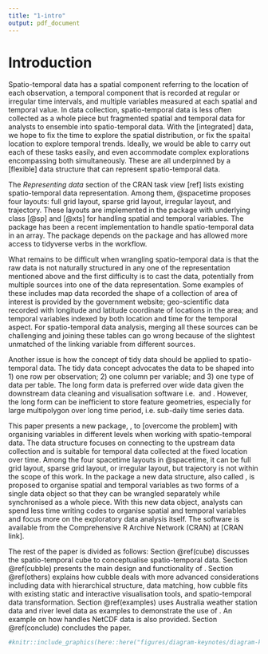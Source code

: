 ```yaml
---
title: "1-intro"
output: pdf_document
---
```


# Introduction

Spatio-temporal data has a spatial component referring to the location of each observation, a temporal component that is recorded at regular or irregular time intervals, and multiple variables measured at each spatial and temporal value. In data collection, spatio-temporal data is less often collected as a whole piece but fragmented spatial and temporal data for analysts to ensemble into spatio-temporal data. With the [integrated] data, we hope to fix the time to explore the spatial distribution, or fix the spaital location to explore temporal trends. Ideally, we would be able to carry out each of these tasks easily, and even accommodate complex explorations encompassing both simultaneously. These are all underpinned by a [flexible] data structure that can represent spatio-temporal data.

The *Representing data* section of the CRAN task view [ref] lists existing spatio-temporal data representation. Among them, @spacetime proposes four layouts: full grid layout, sparse grid layout, irregular layout, and trajectory. These layouts are implemented in the \pkg{spacetime} package with underlying class \pkg{sp} [@sp] and \pkg{xts} [@xts] for handling spatial and temporal variables. The \pkg{stars} package has been a recent implementation to handle spatio-temporal data in an array. The package depends on the \pkg{sf} package and has allowed more access to tidyverse verbs in the workflow. 

What remains to be difficult when wrangling spatio-temporal data is that the raw data is not naturally structured in any one of the representation mentioned above and the first difficulty is to cast the data, potentially from multiple sources into one of the data representation. Some examples of these includes map data recorded the shape of a collection of area of interest is provided by the government website; geo-scientific data recorded with longitude and latitude coordinate of locations in the area; and temporal variables indexed by both location and time for the temporal aspect. For spatio-temporal data analysis, merging all these sources can be challenging and joining these tables can go wrong because of the slightest unmatched of the linking variable from different sources. 

Another issue is how the concept of tidy data should be applied to spatio-temporal data. The tidy data concept advocates the data to be shaped into 1) one row per observation; 2) one column per variable; and 3) one type of data per table. The long form data is preferred over wide data given the downstream data cleaning and visualisation software i.e. \pkg{dplyr} and \pkg{ggplot2}. However, the long form can be inefficient to store feature geometries, especially for large multipolygon over long time period, i.e. sub-daily time series data. 

This paper presents a new \proglang{R} package, \pkg{cubble}, to [overcome the problem] with organising variables in different levels when working with spatio-temporal data. The data structure focuses on connecting to the upstream data collection and is suitable for temporal data collected at the fixed location over time. Among the four spacetime layouts in @spacetime, it can be full grid layout, sparse grid layout, or irregular layout, but trajectory is not within the scope of this work. In the package a new data structure, also called \code{cubble}, is proposed to organise spatial and temporal variables as two forms of a single data object so that they can be wrangled separately while synchronised as a whole piece. With this new data object, analysts can spend less time writing codes to organise spatial and temporal variables and focus more on the exploratory data analysis itself. The software is available from the Comprehensive R Archive Network (CRAN) at [CRAN link].

The rest of the paper is divided as follows: Section \@ref(cube) discusses the spatio-temporal cube to conceptualise spatio-temporal data. Section \@ref(cubble) presents the main design and functionality of \pkg{cubble}. Section \@ref(others) explains how cubble deals with more advanced considerations including data with hierarchical structure, data matching, how cubble fits with existing static and interactive visualisation tools, and spatio-temporal data transformation. Section \@ref(examples) uses Australia weather station data and river level data as examples to demonstrate the use of \pkg{cubble}. An example on how \pkg{cubble} handles NetCDF data is also provided. Section \@ref(conclude) concludes the paper.




<!-- there is a strong need for such tools given the ubiquitous spatial and temporal data collected in the society, i.e., climate observations from weather stations, air quality variables from air monitoring stations. The demand for such tools can also come from spatial data analysts wishing to incorporate temporal data in their analysis or vice versa. -->

<!-- This type of data can naturally be considered as a data cube with three axes: spatial identifier, temporal identifier, and variables. In this cubic formation, space only occupies one axis, rather than two, to avoid hypercubes for multivariate spatio-temporal data. While conceptually the data format is relatively simple, the data objects coming to the analysts can vary in forms in the analysis. Figure \ref{fig:illu-input} shows three examples of wild spatio-temporal data: 1) a single table that includes both the spatial and temporal variables; 2) separate tables for spatial and temporal variables; 3) array-based data, i.e. NetCDF (Network Common Data Form) data, which is commonly used in earth science, e.g. climatology, meteorology, and oceanography, among others, to organise multivariate data in a spatio-temporal grid. -->

```r
#knitr::include_graphics(here::here("figures/diagram-keynotes/diagram-keynotes.001.png"))
```


<!-- Manipulating data in these two levels is usually done separately and the third tidy data principal [@tidydata] recommends each type of observational unit to form a table. Another feature for a spatio-temporal data structure to have is that variables created from subsequent operations can be automatically added to the existing table with the same level. This is better than an output that index the variables with the identifiers since otherwise analysts will need to manually join this output with existing variables in the same level. -->

<!-- Many data structures have been proposed for spatial (\pkg{sf} by @sf) and temporal (\pkg{tsibble} by @tsibble) data in the R community, while less has been done for spatio-temporal data. The lack of such tools could potentially because analysts usually treat the spatial and temporal dimension of the data separately, without realising the need to create a new data structure. While this approach follows the third tidy data principal [@tidydata] (*Each type of observational unit forms a table*), analysts always need to manually join results from different observational units or combining multiple tables into one for downstream analysis. This additional step doesn't add new operations into the data but can be error prone. \newline -->

<!-- While incorporating both spatial and temporal information enriches the data in the analysis, spatio-temporal data can sometimes be hard to work with given its two observational units in the variables. The single table format in Figure \ref{fig:illu-input} is convenient for spatio-temporal operations that involve both types of variables, however, it makes duplicates of spatial variables and is not ideal when only looking at the spatial aspect of the data. The two tables format allows separate operations on spatial and temporal variables while analysts need to work with two data objects simultaneously and join them together into the single table format for spatio-temporal operations. Neither of the two formats is desirable at the same time for spatial, temporal, and spatio-temporal operations. This issue implies analysts need to constantly think about the data format and arrange variables into the proper shape before the actual operations, which can be a laborious step when switching between the two formats back and forth several times during the analysis. -->

<!-- This would require analysts to constantly switch among different format at each step. All these difficulties are rooted in the two different observational units of spatial and temporal variables and this poses difficulties to organise spatio-temporal data in a way that operates both on a single spatial or temporal dimension and the combined spatio-temporal dimension. -->

<!-- None of these three formats in Figure \ref{fig:illu-input} is not particularly convenient to work with. In the single table format, to avoid plotting duplicated points of the same sites on the map, analysts always need to create a spatial variables table from the original single table. This can be a tedious step if needs to performed many times during the analysis. In another type of operation that filter the sites based on certain statistics, intermediate objects, like the per-station summary of the statistic and the filtered station ID vector, will need be created as standalone objects in the environment. The spirit of using pipe reduces the intermediate data objects that are unnecessarily created in the analysis while in this case, these only-used-once data objects can hardly be incorporated into a piping workflow in the analysis. In addition, if the data is organised as a separate spatial and temporal table as format 2 in Figure \ref{fig:illu-input}, the filter on site ID will need to performed twice in each table to keep them both up-to-date. With the array data structure, although it can easily store and wrangle large spatio-temporal data, the 3D or higher-D array can be less intuitive than a 2D tabular data structure for some analysts in data wrangling. -->



<!-- The package \pkg{sf} [@sf] uses data frame objects to represent spatial data with an additional \code{geometry} column dedicating to feature geometries [@jr_herring_opengis_2011] (e.g. POINT, MULTIPOINT, POLYGON, MULTIPOLYGON etc).  -->

<!-- For temporal data, \pkg{tsibble} [@tsibble] builds on top of the \pkg{tibble} [@tibble] object and explicitly includes date and time in columns as variables, rather than data attributes.  -->

<!-- Underlying tidyverse is the concept of tidy data [@tidydata], which considers how variables should be structured for analysis. In the three formats (time-wide, space-wide, and long) summarised in the @spacetime paper, only the long form is considered as tidy. The main advantages of it over the time-wide and space-wide format is that the latter treat either time or location as variable names (Section 3.1 in @tidydata) rather than values of variables, making them difficult to be wrangled. One problem with the long format is that it can be inefficient to store feature geometries, especially for large MULTIPOLYGON over long time period.  -->

<!-- For spatial data, \pkg{sf} [@sf] covers a wide range of geometrical operations and is the format most map data stored. When incorporating the time dimension, a time wide format, introduced in @spacetime, is usually adopted. This treats time as variable name rather than value and makes it inconvenient to wrangle time, as per the tidy data principle [@tidydata]. In the temporal domain, \pkg{tsibble} [@tsibble] follows the tidy data principle to arrange the time in the long format, while when adding spatial variables, a long format implies repeating variables at each time and this can make a huge difference when the repetition is on large geometrical shapes with long time period.  -->

<!-- In the \proglang{R} community, many data objects have been proposed to work with specific spatio-temporal tasks, while few can freely explore the data. \pkg{spacetime} [@spacetime] is an attempt for such a data object, but the spatial and temporal classes it is built on have now been gradually replaced by more recent implementations. The \pkg{stars} [@stars] package uses an array to wrangle spatio-temporal data, but the dense array it uses can quickly exhaust the memory for data in the case of irregular spatial grid. -->